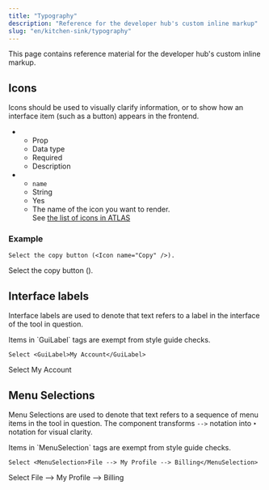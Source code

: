 ```yaml
---
title: "Typography"
description: "Reference for the developer hub's custom inline markup"
slug: "en/kitchen-sink/typography"
---
```


This page contains reference material for the developer hub's custom inline markup.

## Icons

Icons should be used to visually clarify information, or to show how an interface item (such as a button) appears in the frontend.

<ListTable>

-  -  Prop
   -  Data type
   -  Required
   -  Description
-  -  `name`
   -  String
   -  Yes
   -  The name of the icon you want to render.  
      See [the list of icons in ATLAS](https://atlas.adeven.com/docs/components/Icon#available-icons)

</ListTable>

### Example

```mdx
Select the copy button (<Icon name="Copy" />).
```

<Tile>
Select the copy button (<Icon name="Copy" />).
</Tile>

## Interface labels

Interface labels are used to denote that text refers to a label in the interface of the tool in question. 

<Callout type="note">
Items in `GuiLabel` tags are exempt from style guide checks.
</Callout>

```mdx
Select <GuiLabel>My Account</GuiLabel>
```

<Tile>
Select <GuiLabel>My Account</GuiLabel>
</Tile>

## Menu Selections

Menu Selections are used to denote that text refers to a sequence of menu items in the tool in question. The component transforms `-->` notation into `‣` notation for visual clarity.

<Callout type="note">
Items in `MenuSelection` tags are exempt from style guide checks.
</Callout>

```mdx
Select <MenuSelection>File --> My Profile --> Billing</MenuSelection>
```

<Tile>
Select <MenuSelection>File --> My Profile --> Billing</MenuSelection>
</Tile>
